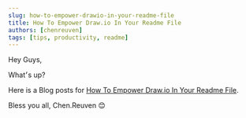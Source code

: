 ```yaml
---
slug: how-to-empower-drawio-in-your-readme-file
title: How To Empower Draw.io In Your Readme File
authors: [chenreuven]
tags: [tips, productivity, readme]
---
```


Hey Guys,

What׳s up?

Here is a Blog posts for [How To Empower Draw.io In Your Readme File](https://medium.com/@chen.reuven/how-to-empower-draw-io-in-your-readme-file-732519198bac).

Bless you all,
Chen.Reuven 😊
